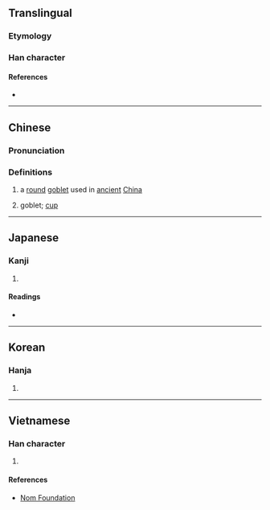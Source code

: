 {{character info/new}}
{{also|巵}}
==Translingual==

===Etymology===
{{Han etym}}

===Han character===
{{Han char|rn=26|rad=卩|as=03|sn=5|four=72217|canj=HMSU|ids=⿸𠂋㔾}}

====References====
* {{Han ref|kx=0159.040|dkj=02846|dj=0363.140|hdz=10311.040|uh=536E|ud=21358|bh=A567|bd=42343}}

----

==Chinese==
{{zh-forms|alt=巵}}

===Pronunciation===
{{zh-pron
|m=zhī
|c=zi1
|mc=y
|oc=y
|ma=
|cat=n,cls
}}

===Definitions===
{{zh-hanzi}}

# a [[round]] [[goblet]] used in [[ancient]] [[China]]
# {{zh-classifier|wine|dot=:}} goblet; [[cup]]

----

==Japanese==

===Kanji===
{{ja-kanji|grade=|rs=卩03}}

# {{defn|lang=ja|sort=卩03}}

====Readings====
* {{ja-readings|on=[[し]] (shi)|kun=[[さかずき]] (sakazuki)}}

----

==Korean==

===Hanja===
{{ko-hanja|hangeul=치|rv=chi|mr=ch'i}}

# {{defn|lang=ko|sort=卩03}}

----

==Vietnamese==

===Han character===
{{vi-readings|rs=卩03|hanviet=chi}}

# {{defn|lang=vi|sort=卩03}}

====References====
* [http://nomfoundation.org/common/nom_details.php?codepoint=536e Nom Foundation]